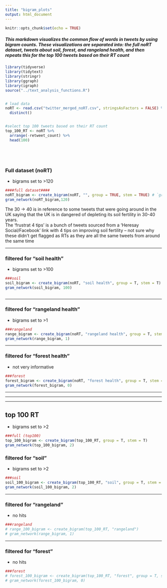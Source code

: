 ```yaml
---
title: "bigram_plots"
output: html_document
---
```


```r
knitr::opts_chunk$set(echo = TRUE)
```

##### This markdown visualizes the common flow of words in tweets by using bigram counts. These visualizations are separated into: the full noRT dataset, tweets about soil, forest, and rangeland health, and then repeats this for the top 100 tweets based on their RT count

```r
library(tidyverse)
library(tidytext)
library(stringr)
library(ggraph)
library(igraph)
source("../text_analysis_functions.R")


# load data
noRT <- read.csv("twitter_merged_noRT.csv", stringsAsFactors = FALSE) %>% 
  distinct()


#select top 100 tweets based on their RT count
top_100_RT <- noRT %>% 
  arrange(-retweet_count) %>% 
  head(100)






```


### Full dataset (noRT)
- bigrams set to >120
```r
####full dataset####
noRT_bigram <- create_bigram(noRT, "", group = TRUE, stem = TRUE) # `group = T` groups terms into umbrella terms
gram_network(noRT_bigram,120)

```
The 30 -> 40 is in reference to some tweets that were going around in the UK saying that the UK is in dangered of depleting its soil fertility in 30-40 years.  
The 'frustrat 4 tips' is a bunch of tweets sourced from a 'Heresay Social/Facebook' link with 4 tips on improving soil fertility -- not sure why these didn't get flagged as RTs as they are all the same tweets from around the same time
 
  ***  
    
  
          
### filtered for "soil health"
- bigrams set to >100
```r
###soil
soil_bigram <- create_bigram(noRT, "soil health", group = T, stem = T)
gram_network(soil_bigram, 100)



```
  

  ***  
  
### filtered for "rangeland health"
- bigrams set to >1
```r
###rangeland
range_bigram <- create_bigram(noRT, "rangeland health", group = T, stem = T)
gram_network(range_bigram, 1)
```
  
  ***  
  
### filtered for "forest health"
- not very informative 
```r
###forest
forest_bigram <- create_bigram(noRT, "forest health", group = T, stem = T)
gram_network(forest_bigram, 0)
```
  
    
    
***
***
***

## top 100 RT  
  
- bigrams set to >2
```r
###full (top100)
top_100_bigram <- create_bigram(top_100_RT, group = T, stem = T)
gram_network(top_100_bigram, 2)
```
  
### filtered for "soil"
- bigrams set to >2
```r
###soil
soil_100_bigram <- create_bigram(top_100_RT, "soil", group = T, stem = T)
gram_network(soil_100_bigram, 2)
```
  
  ***  
  
### filtered for "rangeland"
- no hits
```r
###rangeland
# range_100_bigram <- create_bigram(top_100_RT, "rangeland")
# gram_network(range_bigram, 1)
```
  
  ***  
  
### filtered for "forest"
- no hits
```r
###forest
# forest_100_bigram <- create_bigram(top_100_RT, "forest", group = T, stem = T)
# gram_network(forest_100_bigram, 0)
```
